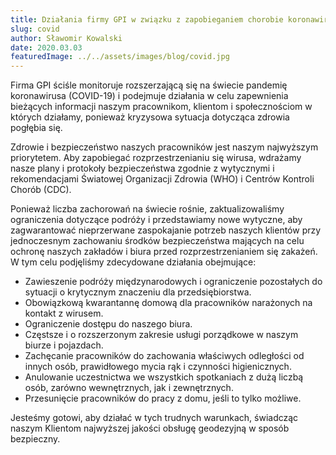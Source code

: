 ---
title: Działania firmy GPI w związku z zapobieganiem chorobie koronawirusowej (Covid-19)
slug: covid
author: Sławomir Kowalski
date: 2020.03.03
featuredImage: ../../assets/images/blog/covid.jpg
---

Firma GPI ściśle monitoruje rozszerzającą się na świecie pandemię koronawirusa (COVID-19) i podejmuje działania w celu zapewnienia bieżących informacji naszym pracownikom, klientom i społecznościom w których działamy, ponieważ kryzysowa sytuacja dotycząca zdrowia pogłębia się.

Zdrowie i bezpieczeństwo naszych pracowników jest naszym najwyższym priorytetem. Aby zapobiegać rozprzestrzenianiu się wirusa, wdrażamy nasze plany i protokoły bezpieczeństwa zgodnie z wytycznymi i rekomendacjami Światowej Organizacji Zdrowia (WHO) i Centrów Kontroli Chorób (CDC).

Ponieważ liczba zachorowań na świecie rośnie, zaktualizowaliśmy ograniczenia dotyczące podróży i przedstawiamy nowe wytyczne, aby zagwarantować nieprzerwane zaspokajanie potrzeb naszych klientów przy jednoczesnym zachowaniu środków bezpieczeństwa mających na celu ochronę naszych zakładów i biura przed rozprzestrzenianiem się zakażeń. W tym celu podjęliśmy zdecydowane działania obejmujące:

- Zawieszenie podróży międzynarodowych i ograniczenie pozostałych do sytuacji o krytycznym znaczeniu dla przedsiębiorstwa.
- Obowiązkową kwarantannę domową dla pracowników narażonych na kontakt z wirusem.
- Ograniczenie dostępu do naszego biura.
- Częstsze i o rozszerzonym zakresie usługi porządkowe w naszym biurze i pojazdach.
- Zachęcanie pracowników do zachowania właściwych odległości od innych osób, prawidłowego mycia rąk i czynności higienicznych.
- Anulowanie uczestnictwa we wszystkich spotkaniach z dużą liczbą osób, zarówno wewnętrznych, jak i zewnętrznych.
- Przesunięcie pracowników do pracy z domu, jeśli to tylko możliwe.

Jesteśmy gotowi, aby działać w tych trudnych warunkach, świadcząc naszym Klientom najwyższej jakości obsługę geodezyjną w sposób bezpieczny.
